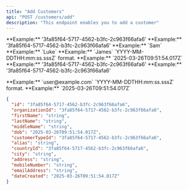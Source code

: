 ```yaml
---
title: "Add Customers"
api: "POST /customers/add"
description: "This endpoint enables you to add a customer"
---
```



<ParamField body="Id" type="string">
	**Example:** '3fa85f64-5717-4562-b3fc-2c963f66afa6'
</ParamField>

<ParamField body="organizationId" type="string">
	**Example:** '3fa85f64-5717-4562-b3fc-2c963f66afa6'
</ParamField>

<ParamField body="firstName" type="string" required>
	**Example:** `Sam`
</ParamField>

<ParamField body="lastName" type="string" required>
	**Example:** `Luke`
</ParamField>

<ParamField body="middleName" type="string">
	**Example:** `James`
</ParamField>

<ParamField body="dob" type="string" required>
    `YYYY-MM-DDTHH:mm:ss.sssZ` format. **Example:**
    `2025-03-26T09:51:54.017Z`
</ParamField>

<ParamField body="customerTypeId" type="string" required>
	**Example:** '3fa85f64-5717-4562-b3fc-2c963f66afa6'
</ParamField>

<ParamField body="alias" type="string" required>
</ParamField>

<ParamField body="countryId" type="string" required>
 **Example:** '3fa85f64-5717-4562-b3fc-2c963f66afa6'
</ParamField>

<ParamField body="city" type="string" required></ParamField>

<ParamField body="address" type="string" required></ParamField>

<ParamField body="mobileNumber" type="string" required></ParamField>

<ParamField body="emailAddress" type="string" required>
    **Example:** `user@example.com`
</ParamField>

<ParamField body="dateCreated" type="string">
     `YYYY-MM-DDTHH:mm:ss.sssZ` format. **Example:**
    `2025-03-26T09:51:54.017Z`
</ParamField>



<ResponseExample>

```json
{
  "id": "3fa85f64-5717-4562-b3fc-2c963f66afa6",
  "organizationId": "3fa85f64-5717-4562-b3fc-2c963f66afa6",
  "firstName": "string",
  "lastName": "string",
  "middleName": "string",
  "dob": "2025-03-26T09:51:54.017Z",
  "customerTypeId": "3fa85f64-5717-4562-b3fc-2c963f66afa6",
  "alias": "string",
  "countryId": "3fa85f64-5717-4562-b3fc-2c963f66afa6",
  "city": "string",
  "address": "string",
  "mobileNumber": "string",
  "emailAddress": "string",
  "dateCreated": "2025-03-26T09:51:54.017Z"
}

```

</ResponseExample>
